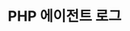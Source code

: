 ---
id: php-agent-log
title: PHP 에이전트 로그
description: PHP 에이전트 로그의 위치와 옵션을 설정할 수 있습니다.
tags:
    - PHP
    - 에이전트 로그
    - 로그
---